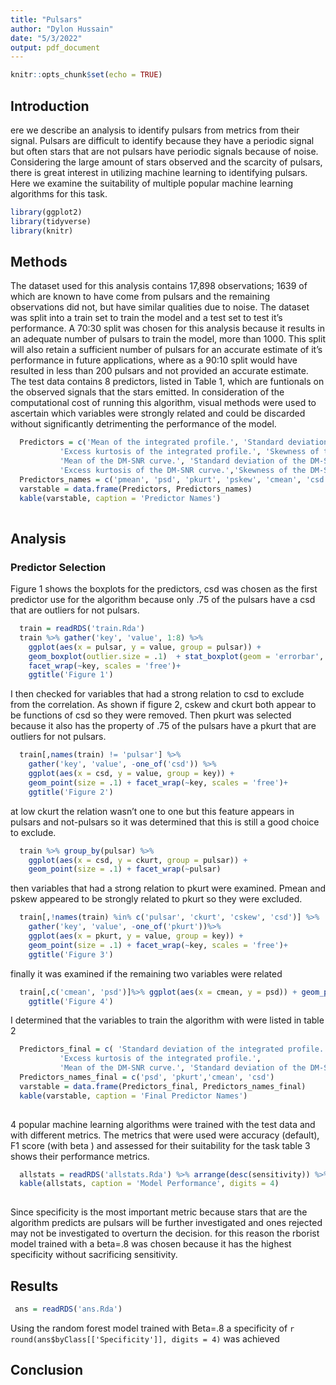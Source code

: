 ```yaml
---
title: "Pulsars"
author: "Dylon Hussain"
date: "5/3/2022"
output: pdf_document
---
```


```r
knitr::opts_chunk$set(echo = TRUE)
```
## Introduction
ere we describe an analysis to identify pulsars from metrics from their signal. Pulsars are difficult to identify because they have a periodic signal but often stars that are not pulsars have periodic signals because of noise. Considering the large amount of stars observed and the scarcity of pulsars, there is great interest in utilizing machine learning to identifying pulsars. Here we examine the suitability of multiple popular machine learning algorithms for this task.  

```r
library(ggplot2)
library(tidyverse)
library(knitr)
```

## Methods
The dataset used for this analysis contains 17,898 observations; 1639 of which are known to have come from pulsars and the remaining observations did not, but have similar qualities due to noise. The dataset was split into a train set to train the model and a test set to test it's performance. A 70:30 split was chosen for this analysis because it results in an adequate number of pulsars to train the model, more than 1000. This split will also retain a sufficient number of pulsars for an accurate estimate of it's performance in future applications, where as a 90:10 split would have resulted in less than 200 pulsars and not provided an accurate estimate. The test data contains 8 predictors, listed in Table 1, which are funtionals on the observed signals that the stars emitted. In consideration of the computational cost of running this algorithm, visual methods were used to ascertain which variables were strongly related and could be discarded without significantly detrimenting the performance of the model.
```r
  Predictors = c('Mean of the integrated profile.', 'Standard deviation of the integrated profile.',
           'Excess kurtosis of the integrated profile.', 'Skewness of the integrated profile.',
           'Mean of the DM-SNR curve.', 'Standard deviation of the DM-SNR curve.',
           'Excess kurtosis of the DM-SNR curve.','Skewness of the DM-SNR curve.')
  Predictors_names = c('pmean', 'psd', 'pkurt', 'pskew', 'cmean', 'csd', 'ckurt', 'cskew')
  varstable = data.frame(Predictors, Predictors_names)
  kable(varstable, caption = 'Predictor Names')
  
```

## Analysis

### Predictor Selection
Figure 1 shows the boxplots for the predictors, csd was chosen as the first predictor use for the algorithm because only .75 of the pulsars have a csd that are outliers for not pulsars.

```r
  train = readRDS('train.Rda')
  train %>% gather('key', 'value', 1:8) %>%  
    ggplot(aes(x = pulsar, y = value, group = pulsar)) + 
    geom_boxplot(outlier.size = .1)  + stat_boxplot(geom = 'errorbar', width = .5)+
    facet_wrap(~key, scales = 'free')+
    ggtitle('Figure 1')
```
I then checked for variables that had a strong relation to csd to exclude from the correlation. As shown if figure 2, cskew and ckurt both appear to be functions of csd so they were removed. Then pkurt was selected because it also has the property of .75 of the pulsars have a pkurt that are outliers for not pulsars.

```r
  train[,names(train) != 'pulsar'] %>% 
    gather('key', 'value', -one_of('csd')) %>% 
    ggplot(aes(x = csd, y = value, group = key)) + 
    geom_point(size = .1) + facet_wrap(~key, scales = 'free')+
    ggtitle('Figure 2')
```
at low ckurt the relation wasn't one to one but this feature appears in pulsars and not-pulsars so it was determined that this is still a good choice to exclude.

```R
  train %>% group_by(pulsar) %>%
    ggplot(aes(x = csd, y = ckurt, group = pulsar)) + 
    geom_point(size = .1) + facet_wrap(~pulsar)
```

then variables that  had a strong relation to pkurt were examined. Pmean and pskew appeared to be strongly related to pkurt so they were excluded. 


  
```r
  train[,!names(train) %in% c('pulsar', 'ckurt', 'cskew', 'csd')] %>% 
    gather('key', 'value', -one_of('pkurt'))%>% 
    ggplot(aes(x = pkurt, y = value, group = key)) + 
    geom_point(size = .1) + facet_wrap(~key, scales = 'free')+
    ggtitle('Figure 3')
```
finally it was examined if the remaining two variables were related

```r
  train[,c('cmean', 'psd')]%>% ggplot(aes(x = cmean, y = psd)) + geom_point(size = .1) +
    ggtitle('Figure 4')
```
I determined that the variables to train the algorithm with were listed in table 2
```r
  Predictors_final = c( 'Standard deviation of the integrated profile.',
           'Excess kurtosis of the integrated profile.',
           'Mean of the DM-SNR curve.', 'Standard deviation of the DM-SNR curve.')
  Predictors_names_final = c('psd', 'pkurt','cmean', 'csd')
  varstable = data.frame(Predictors_final, Predictors_names_final)
  kable(varstable, caption = 'Final Predictor Names')
  
```

4 popular machine learning algorithms were trained with the test data and with different metrics. The metrics that were used were accuracy (default), F1 score (with beta ) and assessed for their suitability for the task table 3 shows their performance metrics. 
```r
  allstats = readRDS('allstats.Rda') %>% arrange(desc(sensitivity)) %>% arrange(desc(specificity))
  kable(allstats, caption = 'Model Performance', digits = 4)
  
```
Since specificity is the most important metric because stars that are the algorithm predicts are pulsars will be further investigated and ones rejected may not be investigated to overturn the decision. for this reason the rborist model trained with a beta=.8 was chosen because it has the highest specificity without sacrificing sensitivity. 

## Results
```r
 ans = readRDS('ans.Rda')
```
Using the random forest model trained with Beta=.8 a specificity of `r  round(ans$byClass[['Specificity']], digits = 4)` was achieved


## Conclusion
